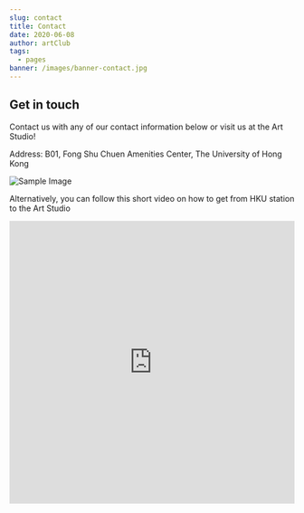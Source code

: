 ```yaml
---
slug: contact
title: Contact
date: 2020-06-08
author: artClub
tags:
  - pages
banner: /images/banner-contact.jpg
---
```


## Get in touch

Contact us with any of our contact information below or visit us at the Art Studio!

Address: B01, Fong Shu Chuen Amenities Center, The University of Hong Kong

![Sample Image](/images/art-studio-direction.png)

Alternatively, you can follow this short video on how to get from HKU station to the Art Studio
<br />
<iframe width="100%" height="500px" src="https://www.youtube.com/embed/8KCgEm9Upy4" title="YouTube video player" frameborder="0" allow="accelerometer; autoplay; clipboard-write; encrypted-media; gyroscope; picture-in-picture" allowfullscreen></iframe>
